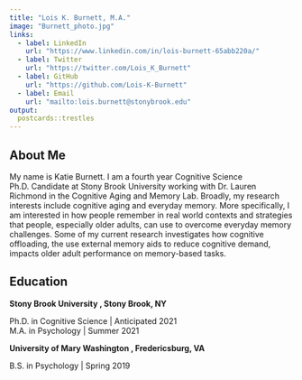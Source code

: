 ```yaml
---
title: "Lois K. Burnett, M.A."
image: "Burnett_photo.jpg"
links:
  - label: LinkedIn
    url: "https://www.linkedin.com/in/lois-burnett-65abb220a/"
  - label: Twitter
    url: "https://twitter.com/Lois_K_Burnett"
  - label: GitHub
    url: "https://github.com/Lois-K-Burnett"
  - label: Email
    url: "mailto:lois.burnett@stonybrook.edu"
output:
  postcards::trestles
---
```


## About Me
My name is Katie Burnett. I am a fourth year Cognitive Science Ph.D. Candidate at Stony Brook University working with Dr. Lauren Richmond in the Cognitive Aging and Memory Lab. Broadly, my research interests include cognitive aging and everyday memory. More specifically, I am interested in how people remember in real world contexts and strategies that people, especially older adults, can use to overcome everyday memory challenges. Some of my current research investigates how cognitive offloading, the use external memory aids to reduce cognitive demand, impacts older adult performance on memory-based tasks. 

## Education 
**Stony Brook University , Stony Brook, NY**

Ph.D. in Cognitive Science | Anticipated 2021 <br>
M.A. in Psychology | Summer 2021

**University of Mary Washington , Fredericsburg, VA**

B.S. in Psychology | Spring 2019